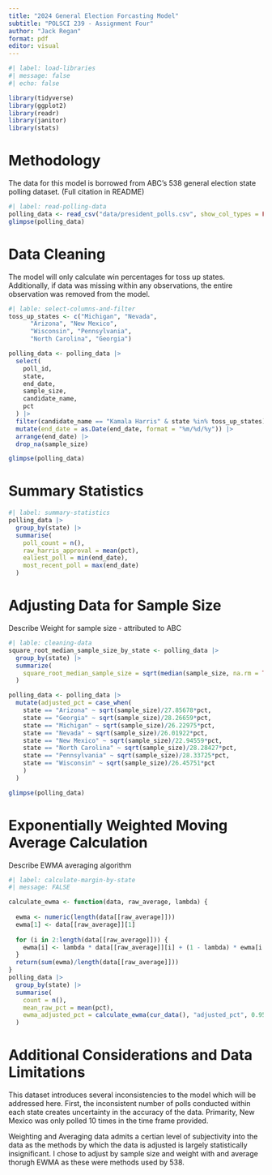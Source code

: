 ```yaml
---
title: "2024 General Election Forcasting Model"
subtitle: "POLSCI 239 - Assignment Four"
author: "Jack Regan"
format: pdf
editor: visual
---
```



```r
#| label: load-libraries
#| message: false
#| echo: false

library(tidyverse)
library(ggplot2)
library(readr)
library(janitor)
library(stats)
```

# Methodology

The data for this model is borrowed from ABC's 538 general election state polling dataset. (Full citation in README)
```r
#| label: read-polling-data
polling_data <- read_csv("data/president_polls.csv", show_col_types = FALSE)
glimpse(polling_data)
```
# Data Cleaning

The model will only calculate win percentages for toss up states. Additionally, if data was missing within any observations, the entire observation was removed from the model.

```r
#| lable: select-columns-and-filter
toss_up_states <- c("Michigan", "Nevada", 
      "Arizona", "New Mexico", 
      "Wisconsin", "Pennsylvania", 
      "North Carolina", "Georgia")

polling_data <- polling_data |>
  select(
    poll_id,
    state,
    end_date,
    sample_size,
    candidate_name,
    pct
  ) |>
  filter(candidate_name == "Kamala Harris" & state %in% toss_up_states) |>
  mutate(end_date = as.Date(end_date, format = "%m/%d/%y")) |>
  arrange(end_date) |>
  drop_na(sample_size)

glimpse(polling_data)
```

# Summary Statistics

```r
#| label: summary-statistics
polling_data |>
  group_by(state) |>
  summarise(
    poll_count = n(),
    raw_harris_approval = mean(pct),
    ealiest_poll = min(end_date),
    most_recent_poll = max(end_date)
  )
```

# Adjusting Data for Sample Size

Describe Weight for sample size - attributed to ABC

```r
#| lable: cleaning-data
square_root_median_sample_size_by_state <- polling_data |>
  group_by(state) |>
  summarize(
    square_root_median_sample_size = sqrt(median(sample_size, na.rm = TRUE))
  )

polling_data <- polling_data |>
  mutate(adjusted_pct = case_when(
    state == "Arizona" ~ sqrt(sample_size)/27.85678*pct,
    state == "Georgia" ~ sqrt(sample_size)/28.26659*pct,
    state == "Michigan" ~ sqrt(sample_size)/26.22975*pct,
    state == "Nevada" ~ sqrt(sample_size)/26.01922*pct,
    state == "New Mexico" ~ sqrt(sample_size)/22.94559*pct,
    state == "North Carolina" ~ sqrt(sample_size)/28.28427*pct,
    state == "Pennsylvania" ~ sqrt(sample_size)/28.33725*pct,
    state == "Wisconsin" ~ sqrt(sample_size)/26.45751*pct
    )
  )

glimpse(polling_data)
```

# Exponentially Weighted Moving Average Calculation

Describe EWMA averaging algorithm

```r
#| label: calculate-margin-by-state
#| message: FALSE

calculate_ewma <- function(data, raw_average, lambda) {
  
  ewma <- numeric(length(data[[raw_average]]))
  ewma[1] <- data[[raw_average]][1]
  
  for (i in 2:length(data[[raw_average]])) {
    ewma[i] <- lambda * data[[raw_average]][i] + (1 - lambda) * ewma[i - 1]
  }
  return(sum(ewma)/length(data[[raw_average]]))
}
polling_data |>
  group_by(state) |>
  summarise(
    count = n(),
    mean_raw_pct = mean(pct),
    ewma_adjusted_pct = calculate_ewma(cur_data(), "adjusted_pct", 0.95)
  )
```

# Additional Considerations and Data Limitations

This dataset introduces several inconsistencies to the model which will be addressed here. First, the inconsistent number of polls conducted within each state creates uncertainty in the accuracy of the data. Primarity, New Mexico was only polled 10 times in the time frame provided.

Weighting and Averaging data admits a certian level of subjectivity into the data as the methods by which the data is adjusted is largely statistically insignificant. I chose to adjust by sample size and weight with and average thorugh EWMA as these were methods used by 538.
